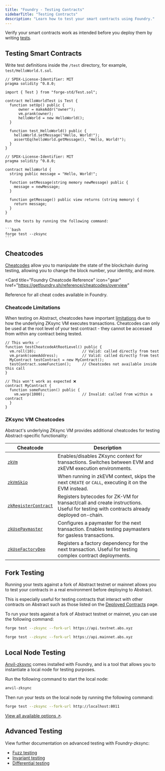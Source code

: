 ```yaml
---
title: "Foundry - Testing Contracts"
sidebarTitle: "Testing Contracts"
description: "Learn how to test your smart contracts using Foundry."
---
```


Verify your smart contracts work as intended before you deploy them by writing [tests](https://foundry-book.zksync.io/forge/tests).

## Testing Smart Contracts

<Steps>

  <Step title="Write test definitions">

Write test definitions inside the `/test` directory, for example, `test/HelloWorld.t.sol`.

<CodeGroup>

```solidity test/HelloWorld.t.sol
// SPDX-License-Identifier: MIT
pragma solidity ^0.8.0;

import { Test } from "forge-std/Test.sol";

contract HelloWorldTest is Test {
  function setUp() public {
      owner = makeAddr("owner");
      vm.prank(owner);
      helloWorld = new HelloWorld();
  }

  function test_HelloWorld() public {
    helloWorld.setMessage("Hello, World!");
    assertEq(helloWorld.getMessage(), "Hello, World!");
  }
}
```

```solidity src/HelloWorld.sol
// SPDX-License-Identifier: MIT
pragma solidity ^0.8.0;

contract HelloWorld {
  string public message = "Hello, World!";

  function setMessage(string memory newMessage) public {
    message = newMessage;
  }

  function getMessage() public view returns (string memory) {
    return message;
  }
}
```

</CodeGroup>
</Step>

  <Step title="Run tests">

    Run the tests by running the following command:

    ```bash
    forge test --zksync
    ```

  </Step>

</Steps>

## Cheatcodes

[Cheatcodes](https://foundry-book.zksync.io/forge/cheatcodes) allow you to manipulate the state of the blockchain during testing, allowing you to change the block number, your identity, and more.

<Card 
    title="Foundry Cheatcode Reference"
    icon="gear"
    href="https://getfoundry.sh/reference/cheatcodes/overview"
>

Reference for all cheat codes available in Foundry.

</Card>

### Cheatcode Limitations

When testing on Abstract, cheatcodes have important [limitations](https://foundry-book.zksync.io/zksync-specifics/limitations/cheatcodes) due to how the underlying ZKsync VM executes transactions. Cheatcodes can only be used at the root level of your test contract - they cannot be accessed from within any contract being tested.

```solidity
// This works ✅
function testCheatcodeAtRootLevel() public {
  vm.roll(10);                     // Valid: called directly from test
  vm.prank(someAddress);           // Valid: called directly from test
  MyContract testContract = new MyContract();
  testContract.someFunction();     // Cheatcodes not available inside this call
}

// This won't work as expected ❌
contract MyContract {
  function someFunction() public {
    vm.warp(1000);                 // Invalid: called from within a contract
  }
}
```

### ZKsync VM Cheatcodes

Abstract's underlying ZKsync VM provides additional cheatcodes for testing Abstract-specific functionality:

| Cheatcode                                                                                               | Description                                                                                                                           |
| ------------------------------------------------------------------------------------------------------- | ------------------------------------------------------------------------------------------------------------------------------------- |
| [`zkVm`](https://foundry-book.zksync.io/zksync-specifics/cheatcodes/zk-vm)                              | Enables/disables ZKsync context for transactions. Switches between EVM and zkEVM execution environments.                              |
| [`zkVmSkip`](https://foundry-book.zksync.io/zksync-specifics/cheatcodes/zk-vm-skip)                     | When running in zkEVM context, skips the next `CREATE` or `CALL`, executing it on the EVM instead.                                    |
| [`zkRegisterContract`](https://foundry-book.zksync.io/zksync-specifics/cheatcodes/zk-register-contract) | Registers bytecodes for ZK-VM for transact/call and create instructions. Useful for testing with contracts already deployed on-chain. |
| [`zkUsePaymaster`](https://foundry-book.zksync.io/zksync-specifics/cheatcodes/zk-use-paymaster)         | Configures a paymaster for the next transaction. Enables testing paymasters for gasless transactions.                                 |
| [`zkUseFactoryDep`](https://foundry-book.zksync.io/zksync-specifics/cheatcodes/zk-use-factory-dep)      | Registers a factory dependency for the next transaction. Useful for testing complex contract deployments.                             |

## Fork Testing

Running your tests against a fork of Abstract testnet or mainnet allows you to test your contracts in a real environment before deploying to Abstract.

This is especially useful for testing contracts that interact with other contracts on Abstract such as those listed on the [Deployed Contracts](https://docs.abstract.xyz/tooling/deployed-contracts) page.

To run your tests against a fork of Abstract testnet or mainnet, you can use the following command:

<CodeGroup>

```bash Testnet
forge test --zksync --fork-url https://api.testnet.abs.xyz
```

```bash Mainnet
forge test --zksync --fork-url https://api.mainnet.abs.xyz
```

</CodeGroup>

## Local Node Testing

[Anvil-zksync](https://foundry-book.zksync.io/anvil-zksync/) comes installed with Foundry, and is a tool that allows you
to instantiate a local node for testing purposes.

Run the following command to start the local node:

```bash
anvil-zksync
```

Then run your tests on the local node by running the following command:

```bash
forge test --zksync --fork-url http://localhost:8011
```

[View all available options ↗](https://docs.zksync.io/zksync-era/tooling/local-setup/anvil-zksync-node).

## Advanced Testing

View further documentation on advanced testing with Foundry-zksync:

- [Fuzz testing](https://foundry-book.zksync.io/forge/fuzz-testing)
- [Invariant testing](https://foundry-book.zksync.io/forge/invariant-testing)
- [Differential testing](https://foundry-book.zksync.io/forge/differential-ffi-testing)
